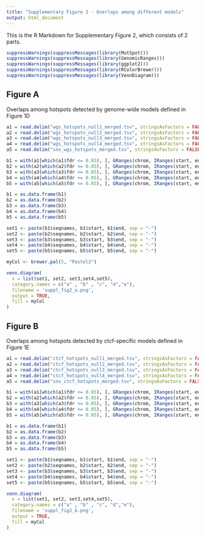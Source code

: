 ---
title: "Supplementary Figure 2 - Overlaps among different models"
output: html_document
---

This is the R Markdown for Supplementary Figure 2, which consists of 2 parts.

```{r, echo = FALSE}
suppressWarnings(suppressMessages(library(MutSpot)))
suppressWarnings(suppressMessages(library(GenomicRanges)))
suppressWarnings(suppressMessages(library(ggplot2)))
suppressWarnings(suppressMessages(library(RColorBrewer)))
suppressWarnings(suppressMessages(library(VennDiagram)))
```

## Figure A
Overlaps among hotspots detected by genome-wide models defined in Figure 1D
```{r, eval = FALSE}
a1 = read.delim("wgs_hotspots_null1_merged.tsv", stringsAsFactors = FALSE)
a2 = read.delim("wgs_hotspots_null2_merged.tsv", stringsAsFactors = FALSE)
a3 = read.delim("wgs_hotspots_null3_merged.tsv", stringsAsFactors = FALSE)
a4 = read.delim("wgs_hotspots_null4_merged.tsv", stringsAsFactors = FALSE)
a5 = read.delim("snv_wgs_hotspots_merged.tsv", stringsAsFactors = FALSE)

b1 = with(a1[which(a1$fdr <= 0.05), ], GRanges(chrom, IRanges(start, end), fdr = fdr))
b2 = with(a2[which(a2$fdr <= 0.05), ], GRanges(chrom, IRanges(start, end), fdr = fdr))
b3 = with(a3[which(a3$fdr <= 0.05), ], GRanges(chrom, IRanges(start, end), fdr = fdr))
b4 = with(a4[which(a4$fdr <= 0.05), ], GRanges(chrom, IRanges(start, end), fdr = fdr))
b5 = with(a5[which(a5$fdr <= 0.05), ], GRanges(chrom, IRanges(start, end), fdr = fdr))

b1 = as.data.frame(b1)
b2 = as.data.frame(b2)
b3 = as.data.frame(b3)
b4 = as.data.frame(b4)
b5 = as.data.frame(b5)

set1 <- paste(b1$seqnames, b1$start, b1$end, sep = "-")
set2 <- paste(b2$seqnames, b2$start, b2$end, sep = "-")
set3 <- paste(b3$seqnames, b3$start, b3$end, sep = "-")
set4 <- paste(b4$seqnames, b4$start, b4$end, sep = "-")
set5 <- paste(b5$seqnames, b5$start, b5$end, sep = "-")

myCol <- brewer.pal(5, "Pastel2")

venn.diagram(
  x = list(set1, set2, set3,set4,set5),
  category.names = c("a" , "b" , "c", "d","e"),
  filename = 'suppl_fig2_a.png',
  output = TRUE,
  fill = myCol
)
```

## Figure B
Overlaps among hotspots detected by ctcf-specific models defined in Figure 1E
```{r, eval = FALSE}
a1 = read.delim("ctcf_hotspots_null1_merged.tsv", stringsAsFactors = FALSE)
a2 = read.delim("ctcf_hotspots_null2_merged.tsv", stringsAsFactors = FALSE)
a3 = read.delim("ctcf_hotspots_null3_merged.tsv", stringsAsFactors = FALSE)
a4 = read.delim("ctcf_hotspots_null4_merged.tsv", stringsAsFactors = FALSE)
a5 = read.delim("snv_ctcf_hotspots_merged.tsv", stringsAsFactors = FALSE)

b1 = with(a1[which(a1$fdr <= 0.05), ], GRanges(chrom, IRanges(start, end), fdr = fdr))
b2 = with(a2[which(a2$fdr <= 0.05), ], GRanges(chrom, IRanges(start, end), fdr = fdr))
b3 = with(a3[which(a3$fdr <= 0.05), ], GRanges(chrom, IRanges(start, end), fdr = fdr))
b4 = with(a4[which(a4$fdr <= 0.05), ], GRanges(chrom, IRanges(start, end), fdr = fdr))
b5 = with(a5[which(a5$fdr <= 0.05), ], GRanges(chrom, IRanges(start, end), fdr = fdr))

b1 = as.data.frame(b1)
b2 = as.data.frame(b2)
b3 = as.data.frame(b3)
b4 = as.data.frame(b4)
b5 = as.data.frame(b5)

set1 <- paste(b1$seqnames, b1$start, b1$end, sep = "-")
set2 <- paste(b2$seqnames, b2$start, b2$end, sep = "-")
set3 <- paste(b3$seqnames, b3$start, b3$end, sep = "-")
set4 <- paste(b4$seqnames, b4$start, b4$end, sep = "-")
set5 <- paste(b5$seqnames, b5$start, b5$end, sep = "-")

venn.diagram(
  x = list(set1, set2, set3,set4,set5),
  category.names = c("a" , "b" , "c", "d","e"),
  filename = 'suppl_fig2_b.png',
  output = TRUE,
  fill = myCol
)
```

